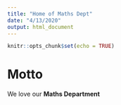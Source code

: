 ```yaml
---
title: "Home of Maths Dept"
date: "4/13/2020"
output: html_document
---
```


```r
knitr::opts_chunk$set(echo = TRUE)
```
  
# Motto  

We love our **Maths Department** 